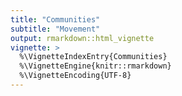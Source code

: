 ```yaml
---
title: "Communities"
subtitle: "Movement"
output: rmarkdown::html_vignette
vignette: >
  %\VignetteIndexEntry{Communities}
  %\VignetteEngine{knitr::rmarkdown}
  %\VignetteEncoding{UTF-8}
---
```



